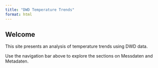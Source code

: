 ```yaml
---
title: "DWD Temperature Trends"
format: html
---
```


## Welcome

This site presents an analysis of temperature trends using DWD data.

Use the navigation bar above to explore the sections on Messdaten and Metadaten.
